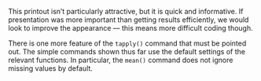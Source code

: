 This printout isn’t particularly attractive, but it is quick and
informative. If presentation was more important than getting results
efficiently, we would look to improve the appearance — this means more
difficult coding though.

There is one more feature of the `tapply()` command that must be
pointed out. The simple commands shown thus far use the default settings
of the relevant functions. In particular, the `mean()` command
does not ignore missing values by default. 

